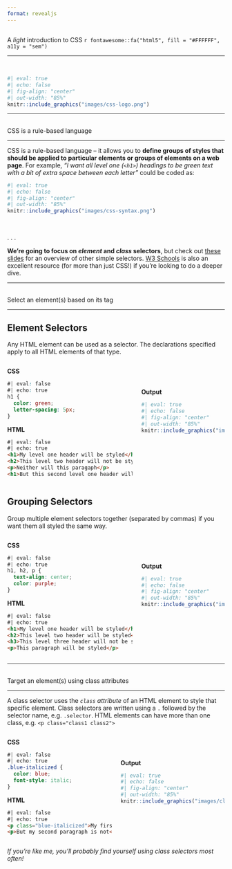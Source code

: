 ```yaml
---
format: revealjs
---
```


##  {#light-intro-css data-menu-title="Light intro to CSS"}

[A *light* introduction to CSS `r fontawesome::fa("html5", fill = "#FFFFFF", a11y = "sem")`]{.slide-title}

<hr>

<br>

```r
#| eval: true 
#| echo: false
#| fig-align: "center"
#| out-width: "85%" 
knitr::include_graphics("images/css-logo.png")
```

---

##  {#css-rules data-menu-title="CSS rules"}

[CSS is a rule-based language]{.slide-title}

<hr>

::: {.body-text}
CSS is a rule-based language -- it allows you to **define groups of styles that should be applied to particular elements or groups of elements on a web page**. For example, *"I want all level one (`<h1>`) headings to be green text with a bit of extra space between each letter"* could be coded as:
:::

<!-- :::: {.columns} -->

<!-- ::: {.column width="50%"} -->

```r
#| eval: true 
#| echo: false
#| fig-align: "center"
#| out-width: "85%" 
knitr::include_graphics("images/css-syntax.png")
```

<!-- ::: -->

<!-- ::: {.column width="50%"} -->

<!-- ::: {.body-text} -->

<!-- {{< fa angle-right >}} **Selectors** select the HTML element(s) you want to style *(e.g. level one headings, `<h1>`)* -->

<!-- {{< fa angle-right >}} **Declarations** sit inside curly brackets, `{}`, and are made up of **property** and **value** pairs. Each pair specifies the property of the HTML element(s) you're selecting *(e.g. the color property of the element `<h1>`)*, and a value you'd like to assign to that property *(e.g. green)*= -->

<!-- {{< fa angle-right >}} A property and its corresponding value are separated by a colon, `:`. Declarations end with a semicolon, `;` -->

<!-- ::: -->
<!-- ::: -->

<!-- :::: -->
<br>

. . . 

::: {.body-text}
**We're going to focus on *element* and *class* selectors**, but check out [these slides](https://ucsb-meds.github.io/customizing-quarto-websites/#/selector-types) for an overview of other simple selectors. [W3 Schools](https://www.w3schools.com/css/css_selectors.asp) is also an excellent resource (for more than just CSS!) if you're looking to do a deeper dive.
:::

---

##  {#select-tags data-menu-title="Element & Grouping Selectors"}

[Select an element(s) based on its tag]{.slide-title}

<hr>

::: {.panel-tabset}

## Element Selectors

::: {.body-text}
Any HTML element can be used as a selector. The declarations specified apply to all HTML elements of that type.
:::

:::: {.columns}

::: {.column width="60%"}

**CSS**

```css
#| eval: false
#| echo: true
h1 {
  color: green;
  letter-spacing: 5px;
}
```

**HTML**

```html
#| eval: false
#| echo: true
<h1>My level one header will be styled</h1>
<h2>This level two header will not be styled</h2>
<p>Neither will this paragaph</p>
<h1>But this second level one header will be</h1>
```

:::

::: {.column width="40%"}

<br>
<br>

::: {.center-text}
**Output**
:::

```r
#| eval: true 
#| echo: false
#| fig-align: "center"
#| out-width: "85%" 
knitr::include_graphics("images/element-selector.png")
```

:::

::::

## Grouping Selectors

::: {.body-text}
Group multiple element selectors together (separated by commas) if you want them all styled the same way.
:::

:::: {.columns}

::: {.column width="60%"}

**CSS**

```css
#| eval: false
#| echo: true
h1, h2, p {
  text-align: center;
  color: purple;
}
```

**HTML**

```html
#| eval: false
#| echo: true
<h1>My level one header will be styled</h1>
<h2>This level two header will be styled</h2>
<h3>This level three header will not be styled</h3>
<p>This paragraph will be styled</p>
```

:::

::: {.column width="40%"}

<br>
<br>

::: {.center-text}
**Output**
:::

```r
#| eval: true 
#| echo: false
#| fig-align: "center"
#| out-width: "85%" 
knitr::include_graphics("images/grouping-selector.png")
```

:::

::::

:::

---

##  {#class-selectors data-menu-title="Class Selectors"}

[Target an element(s) using class attributes]{.slide-title-smaller}

<hr>

::: {.body-text}
A class selector uses the *`class` attribute* of an HTML element to style that specific element. Class selectors are written using a `.` followed by the selector name, e.g. `.selector`. HTML elements can have more than one class, e.g. `<p class="class1 class2">`
:::

:::: {.columns}

::: {.column width="50%"}

**CSS**

```css
#| eval: false
#| echo: true
.blue-italicized {
  color: blue;
  font-style: italic;
}
```

**HTML**

```html
#| eval: false
#| echo: true
<p class="blue-italicized">My first paragraph is styled</p>
<p>But my second paragraph is not</p>
```

:::

::: {.column width="50%"}

<br>
<br>

::: {.center-text}
**Output**
:::


```r
#| eval: true 
#| echo: false
#| fig-align: "center"
#| out-width: "85%" 
knitr::include_graphics("images/class-selector.png")
```

:::

::::

::: {.body-text .important-text-bg .center-text}
*If you're like me, you'll probably find yourself using class selectors most often!*
:::

